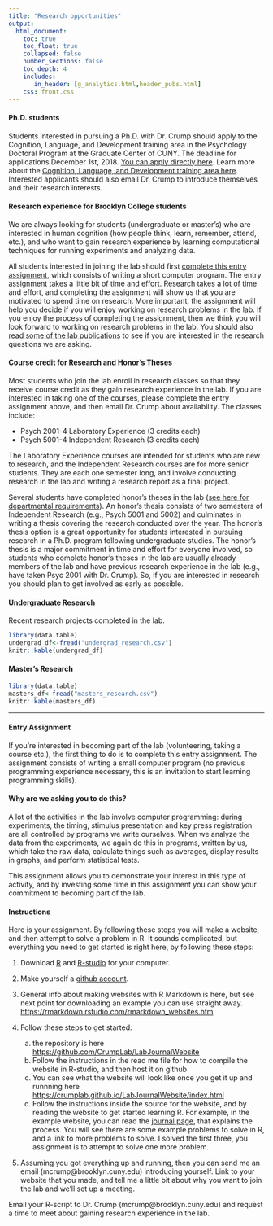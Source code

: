 ```yaml
---
title: "Research opportunities"
output: 
  html_document:
    toc: true
    toc_float: true
    collapsed: false
    number_sections: false
    toc_depth: 4
    includes:
       in_header: [g_analytics.html,header_pubs.html]
    css: front.css
---
```


#### Ph.D. students

Students interested in pursuing a Ph.D. with Dr. Crump should apply to the Cognition, Language, and Development training area in the Psychology Doctoral Program at the Graduate Center of CUNY. The deadline for applications December 1st, 2018. [You can apply directly here](http://www.gc.cuny.edu/Prospective-Current-Students/Prospective-Students/Admissions). Learn more about the [Cognition, Language, and Development training area here](http://cunycld.org). Interested applicants should also email Dr. Crump to introduce themselves and their research interests.

#### Research experience for Brooklyn College students

We are always looking for students (undergraduate or master's) who are interested in human cognition (how people think, learn, remember, attend, etc.), and who want to gain research experience by learning computational techniques for running experiments and analyzing data.

All students interested in joining the lab should first [complete this entry assignment](#entry), which consists of writing a short computer program. The entry assignment takes a little bit of time and effort. Research takes a lot of time and effort, and completing the assignment will show us that you are motivated to spend time on research. More important, the assignment will help you decide if you will enjoy working on research problems in the lab. If you enjoy the process of completing the assignment, then we think you will look forward to working on research problems in the lab. You should also [read some of the lab publications](https://crumplab.github.io/publications/) to see if you are interested in the research questions we are asking.

#### Course credit for Research and Honor's Theses

Most students who join the lab enroll in research classes so that they receive course credit as they gain research experience in the lab. If you are interested in taking one of the courses, please complete the entry assignment above, and then email Dr. Crump about availability. The classes include:

- Psych 2001-4 Laboratory Experience (3 credits each)
- Psych 5001-4 Independent Research (3 credits each)

The Laboratory Experience courses are intended for students who are new to research, and the Independent Research courses are for more senior students. They are each one semester long, and involve conducting research in the lab and writing a research report as a final project.

Several students have completed honor's theses in the lab ([see here for departmental requirements](http://www.brooklyn.cuny.edu/web/academics/schools/naturalsciences/undergraduate/psychology/students/honors.php)). An honor's thesis consists of two semesters of Independent Research (e.g., Psych 5001 and 5002) and culminates in writing a thesis covering the research conducted over the year. The honor's thesis option is a great opportunity for students interested in pursuing research in a Ph.D. program following undergraduate studies. The honor's thesis is a major commitment in time and effort for everyone involved, so students who complete honor's theses in the lab are usually already members of the lab and have previous research experience in the lab (e.g., have taken Psyc 2001 with Dr. Crump). So, if you are interested in research you should plan to get involved as early as possible.

#### Undergraduate Research

Recent research projects completed in the lab.

```r
library(data.table)
undergrad_df<-fread("undergrad_research.csv")
knitr::kable(undergrad_df)

```

#### Master's Research

```r
library(data.table)
masters_df<-fread("masters_research.csv")
knitr::kable(masters_df)

```

---

#### Entry Assignment {#entry}

If you’re interested in becoming part of the lab (volunteering, taking a course etc.), the first thing to do is to complete this entry assignment. The assignment consists of writing a small computer program (no previous programming experience necessary, this is an invitation to start learning programming skills).

#### Why are we asking you to do this?

A lot of the activities in the lab involve computer programming: during experiments, the timing, stimulus presentation and key press registration are all controlled by programs we write ourselves. When we analyze the data from the experiments, we again do this in programs, written by us, which take the raw data, calculate things such as averages, display results in graphs, and perform statistical tests.

This assignment allows you to demonstrate your interest in this type of activity, and by investing some time in this assignment you can show your commitment to becoming part of the lab.

#### Instructions

Here is your assignment. By following these steps you will make a website, and then attempt to solve a problem in R. It sounds complicated, but everything you need to get started is right here, by following these steps:


1. Download [R](https://www.r-project.org) and [R-studio](https://www.rstudio.com) for your computer.

2. Make yourself a [github account](https://github.com).

3. General info about making websites with R Markdown is here, but see next point for downloading an example you can use straight away. [https://rmarkdown.rstudio.com/rmarkdown_websites.htm](https://rmarkdown.rstudio.com/rmarkdown_websites.htm)

4. Follow these steps to get started:

    a. the repository is here [https://github.com/CrumpLab/LabJournalWebsite](https://github.com/CrumpLab/LabJournalWebsite)
    b. Follow the instructions in the read me file for how to compile the website in R-studio, and then host it on github
    c. You can see what the website will look like once you get it up and runnning here [https://crumplab.github.io/LabJournalWebsite/index.html](https://crumplab.github.io/LabJournalWebsite/index.html)
    d. Follow the instructions inside the source for the website, and by reading the website to get started learning R. For example, in the example website, you can read the [journal page](https://crumplab.github.io/LabJournalWebsite/Journal.html), that explains the process. You will see there are some example problems to solve in R, and a link to more problems to solve. I solved the first three, you assignment is to attempt to solve one more problem.

5. Assuming you got everything up and running, then you can send me an email (mcrump@brooklyn.cuny.edu) introducing yourself. Link to your website that you made, and tell me a little bit about why you want to join the lab and we'll set up a meeting.

Email your R-script to Dr. Crump (mcrump@brooklyn.cuny.edu) and request a time to meet about gaining research experience in the lab.
